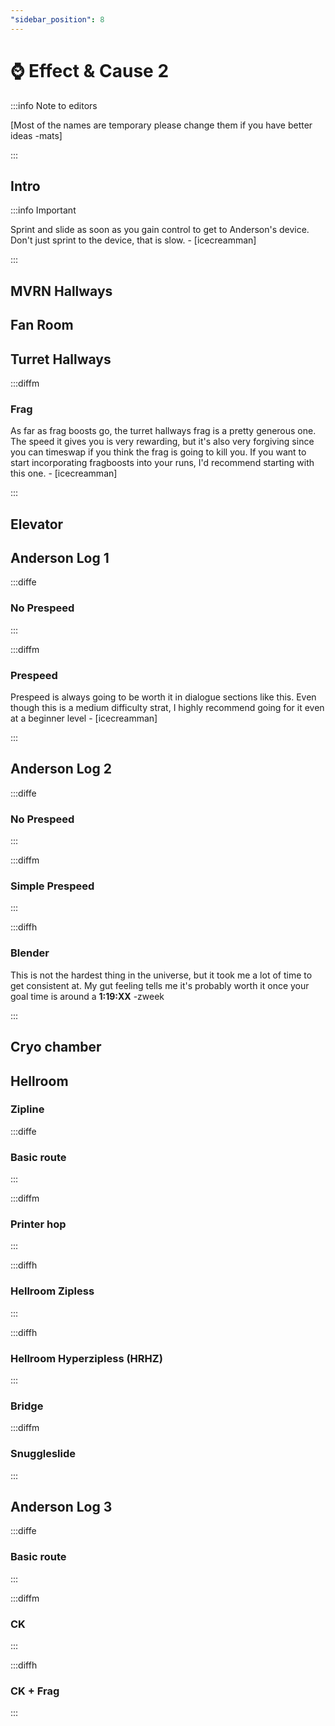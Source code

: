 ```yaml
---
"sidebar_position": 8
---
```



# ⌚ Effect & Cause 2

:::info Note to editors

[Most of the names are temporary please change them if you have better ideas -mats]

:::

## Intro

:::info Important

Sprint and slide as soon as you gain control to get to Anderson's device. Don't just sprint to the device, that is slow. - [icecreamman]

:::

## MVRN Hallways

<YouTube youTubeId="yKOULdFHeQQ" />

## Fan Room

<YouTube youTubeId="bQU3QigknU0" />

## Turret Hallways

<YouTube youTubeId="T9w2Br_fZzs" />

:::diffm

### Frag

<YouTube youTubeId="8tuLSS7_PjM" />

As far as frag boosts go, the turret hallways frag is a pretty generous one. The speed it gives you is very rewarding, but it's also very forgiving since you can timeswap if you think the frag is going to kill you. If you want to start incorporating fragboosts into your runs, I'd recommend starting with this one. - [icecreamman]

:::

## Elevator

<YouTube youTubeId="hq5N1owgxps" />

## Anderson Log 1

:::diffe

### No Prespeed

<YouTube youTubeId="si1AYCnluxU" />

:::

:::diffm

### Prespeed

<YouTube youTubeId="qK2-8HFuqj0" />

Prespeed is always going to be worth it in dialogue sections like this. Even though this is a medium difficulty strat, I highly recommend going for it even at a beginner level - [icecreamman]

:::


## Anderson Log 2

:::diffe

### No Prespeed

:::

:::diffm

### Simple Prespeed

:::

:::diffh

### Blender
<YouTube youTubeId="EOivn-bF7fk" />

This is not the hardest thing in the universe, but it took me a lot of time to get consistent at. My gut feeling tells me it's probably worth it once your goal time is around a **1:19:XX**
-zweek

:::


## Cryo chamber

## Hellroom

### Zipline

:::diffe

### Basic route

:::

:::diffm

### Printer hop

:::

:::diffh

### Hellroom Zipless

:::

:::diffh

### Hellroom Hyperzipless (HRHZ)

:::



### Bridge

:::diffm

### Snuggleslide

:::

## Anderson Log 3

:::diffe

### Basic route

<YouTube youTubeId="GL9FHkrdCsc" />

:::

:::diffm

### CK

:::

:::diffh

### CK + Frag

:::



